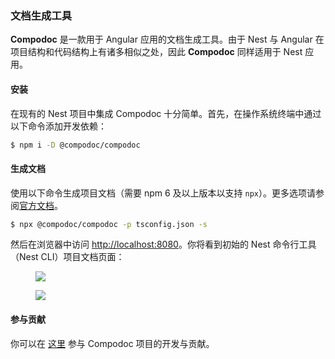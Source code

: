 ### 文档生成工具

**Compodoc** 是一款用于 Angular 应用的文档生成工具。由于 Nest 与 Angular 在项目结构和代码结构上有诸多相似之处，因此 **Compodoc** 同样适用于 Nest 应用。

#### 安装

在现有的 Nest 项目中集成 Compodoc 十分简单。首先，在操作系统终端中通过以下命令添加开发依赖：

```bash
$ npm i -D @compodoc/compodoc
```

#### 生成文档

使用以下命令生成项目文档（需要 npm 6 及以上版本以支持 `npx`）。更多选项请参阅[官方文档](https://compodoc.app/guides/usage.html)。

```bash
$ npx @compodoc/compodoc -p tsconfig.json -s
```

然后在浏览器中访问 [http://localhost:8080](http://localhost:8080)。你将看到初始的 Nest 命令行工具（Nest CLI）项目文档页面：

<figure>
  <img src="/assets/documentation-compodoc-1.jpg" />
</figure>
<figure>
  <img src="/assets/documentation-compodoc-2.jpg" />
</figure>

#### 参与贡献

你可以在 [这里](https://github.com/compodoc/compodoc) 参与 Compodoc 项目的开发与贡献。
